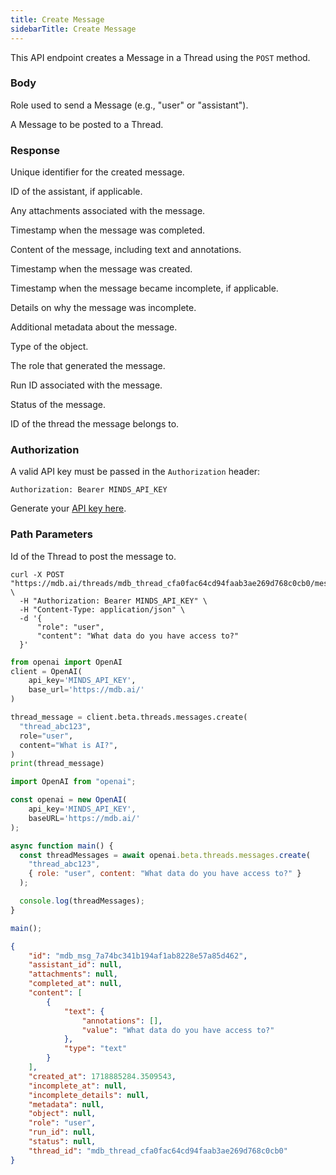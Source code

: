 ```yaml
---
title: Create Message
sidebarTitle: Create Message
---
```


This API endpoint creates a Message in a Thread using the `POST` method.

### Body

<ParamField body='role' type='string' required>

Role used to send a Message (e.g., "user" or "assistant").

</ParamField>

<ParamField body='content' type='string' required>

A Message to be posted to a Thread.

</ParamField>

### Response

<ResponseField name="id" type="string" required>  

Unique identifier for the created message.

</ResponseField>

<ResponseField name="assistant_id" type="string">  

ID of the assistant, if applicable.

</ResponseField>

<ResponseField name="attachments" type="array">  

Any attachments associated with the message.

</ResponseField>

<ResponseField name="completed_at" type="number">  

Timestamp when the message was completed.

</ResponseField>

<ResponseField name="content" type="array" required>  

Content of the message, including text and annotations.

</ResponseField>

<ResponseField name="created_at" type="number" required>  

Timestamp when the message was created.

</ResponseField>

<ResponseField name="incomplete_at" type="number">  

Timestamp when the message became incomplete, if applicable.

</ResponseField>

<ResponseField name="incomplete_details" type="object">  

Details on why the message was incomplete.

</ResponseField>

<ResponseField name="metadata" type="object">  

Additional metadata about the message.

</ResponseField>

<ResponseField name="object" type="string">  

Type of the object.

</ResponseField>

<ResponseField name="role" type="string" required>  

The role that generated the message.

</ResponseField>

<ResponseField name="run_id" type="string">  

Run ID associated with the message.

</ResponseField>

<ResponseField name="status" type="string">  

Status of the message.

</ResponseField>

<ResponseField name="thread_id" type="string" required>  

ID of the thread the message belongs to.

</ResponseField>

### Authorization

A valid API key must be passed in the `Authorization` header:

```
Authorization: Bearer MINDS_API_KEY
```

Generate your [API key here](https://mdb.ai/apiKeys).

### Path Parameters

<ParamField body='thread_id' type='string' required>

Id of the Thread to post the message to.

</ParamField>

<RequestExample>

```shell Shell
curl -X POST "https://mdb.ai/threads/mdb_thread_cfa0fac64cd94faab3ae269d768c0cb0/messages" \
  -H "Authorization: Bearer MINDS_API_KEY" \
  -H "Content-Type: application/json" \
  -d '{
      "role": "user",
      "content": "What data do you have access to?"
  }'
```

```python Python
from openai import OpenAI
client = OpenAI(
    api_key='MINDS_API_KEY',
    base_url='https://mdb.ai/'
)

thread_message = client.beta.threads.messages.create(
  "thread_abc123",
  role="user",
  content="What is AI?",
)
print(thread_message)
```

```js Node
import OpenAI from "openai";

const openai = new OpenAI(
    api_key='MINDS_API_KEY',
    baseURL='https://mdb.ai/'
);

async function main() {
  const threadMessages = await openai.beta.threads.messages.create(
    "thread_abc123",
    { role: "user", content: "What data do you have access to?" }
  );

  console.log(threadMessages);
}

main();
```

</RequestExample>

<ResponseExample>

```json Response
{
    "id": "mdb_msg_7a74bc341b194af1ab8228e57a85d462",
    "assistant_id": null,
    "attachments": null,
    "completed_at": null,
    "content": [
        {
            "text": {
                "annotations": [],
                "value": "What data do you have access to?"
            },
            "type": "text"
        }
    ],
    "created_at": 1718885284.3509543,
    "incomplete_at": null,
    "incomplete_details": null,
    "metadata": null,
    "object": null,
    "role": "user",
    "run_id": null,
    "status": null,
    "thread_id": "mdb_thread_cfa0fac64cd94faab3ae269d768c0cb0"
}
```

</ResponseExample>
